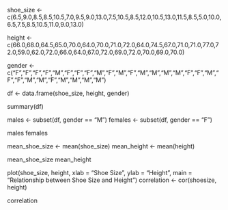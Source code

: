 shoe_size <- c(6.5,9.0,8.5,8.5,10.5,7.0,9.5,9.0,13.0,7.5,10.5,8.5,12.0,10.5,13.0,11.5,8.5,5.0,10.0,6.5,7.5,8.5,10.5,11.0,9.0,13.0)

height <- c(66.0,68.0,64.5,65.0,70.0,64.0,70.0,71.0,72.0,64.0,74.5,67.0,71.0,71.0,77.0,72.0,59.0,62.0,72.0,66.0,64.0,67.0,72.0,69.0,72.0,70.0,69.0,70.0)

gender <- c("F","F","F","F","M","F","F","F","M","F","M","F","M","M","M","M","F","F","M","F","F","M","M","F","M","M","M","M")

df <- data.frame(shoe_size, height, gender)

summary(df)

males <- subset(df, gender == "M")
females <- subset(df, gender == "F")

males
females

mean_shoe_size <- mean(shoe_size)
mean_height <- mean(height)

mean_shoe_size
mean_height

plot(shoe_size, height, xlab = "Shoe Size", ylab = "Height", main = "Relationship between Shoe Size and Height")
correlation <- cor(shoesize, height)

correlation

